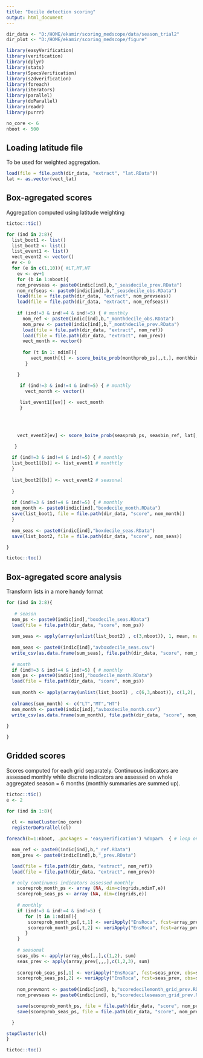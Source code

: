 ```yaml
---
title: "Decile detection scoring"
output: html_document
---
```


```r
dir_data <- "D:/HOME/ekamir/scoring_medscope/data/season_trial2" 
dir_plot <- "D:/HOME/ekamir/scoring_medscope/figure"

library(easyVerification)
library(verification)
library(dplyr)
library(stats)
library(SpecsVerification)
library(s2dverification)
library(foreach)
library(iterators)
library(parallel)
library(doParallel)
library(readr)
library(purrr)

no_core <- 6
nboot <- 500

```

## Loading latitude file

To be used for weighted aggregation.

```r
load(file = file.path(dir_data, "extract", "lat.RData"))
lat <- as.vector(vect_lat)

```


## Box-agregated scores

Aggregation computed using latitude weighting

```r
tictoc::tic()

for (ind in 2:8){
  list_boot1 <- list()
  list_boot2 <- list()
  list_event1 <- list()
  vect_event2 <- vector()
  ev <- 0
  for (e in c(1,10)){ #LT,MT,HT
    ev <- ev+1
    for (b in 1:nboot){
    nom_prevseas <- paste0(indic[ind],b,"_seasdecile_prev.RData")
    nom_refseas <- paste0(indic[ind],b,"_seasdecile_obs.RData")
    load(file = file.path(dir_data, "extract", nom_prevseas))
    load(file = file.path(dir_data, "extract", nom_refseas))
    
    if (ind!=3 & ind!=4 & ind!=5) { # monthly
      nom_ref <- paste0(indic[ind],b,"_monthdecile_obs.RData")
      nom_prev <- paste0(indic[ind],b,"_monthdecile_prev.RData")
      load(file = file.path(dir_data, "extract", nom_ref))
      load(file = file.path(dir_data, "extract", nom_prev))
      vect_month <- vector()
      
      for (t in 1: ndimT){
         vect_month[t] <- score_boite_prob(monthprob_ps[,,t,], monthbin_ref[,,t,], lat[,1], nb_bin = 5, e)$AUC
       }

    }

     if (ind!=3 & ind!=4 & ind!=5) { # monthly
       vect_month <- vector()
       
     list_event1[[ev]] <- vect_month
     }

    

   
    vect_event2[ev] <- score_boite_prob(seasprob_ps, seasbin_ref, lat[,1], nb_bin = 5, e)$AUC # seasonal 

   }
  
  if (ind!=3 & ind!=4 & ind!=5) { # monthly
  list_boot1[[b]] <- list_event1 # monthtly 
  }
  
  list_boot2[[b]] <- vect_event2 # seasonal 
  
  }
 
  if (ind!=3 & ind!=4 & ind!=5) { # monthly
  nom_month <- paste0(indic[ind],"boxdecile_month.RData")
  save(list_boot1, file = file.path(dir_data, "score", nom_month))
  }
  
  nom_seas <- paste0(indic[ind],"boxdecile_seas.RData")
  save(list_boot2, file = file.path(dir_data, "score", nom_seas))

}

tictoc::toc()

```
## Box-agregated score analysis

Transform lists in a more handy format

```r

for (ind in 2:8){
  
   # season
  nom_ps <- paste0(indic[ind],"boxdecile_seas.RData")
  load(file = file.path(dir_data, "score", nom_ps))
  
  sum_seas <- apply(array(unlist(list_boot2) , c(3,nboot)), 1, mean, na.rm = T)
  
  nom_seas <- paste0(indic[ind],"avboxdecile_seas.csv")
  write_csv(as.data.frame(sum_seas), file.path(dir_data, "score", nom_seas))
  
  # month
  if (ind!=3 & ind!=4 & ind!=5) { # monthly
  nom_ps <- paste0(indic[ind],"boxdecile_month.RData")
  load(file = file.path(dir_data, "score", nom_ps))
  
  sum_month <- apply(array(unlist(list_boot1) , c(6,3,nboot)), c(1,2), mean, na.rm = T)
  
  colnames(sum_month) <- c("LT","MT","HT")
  nom_month <- paste0(indic[ind],"avboxdecile_month.csv")
  write_csv(as.data.frame(sum_month), file.path(dir_data, "score", nom_month))
  
}

}

```


## Gridded scores

Scores computed for each grid separately.
Continuous indicators are assessed monthly while discrete indicators are assessed on whole aggregated season = 6 months (monthly summaries are summed up). 

```r
tictoc::tic()
e <- 2

for (ind in 1:8){
  
  cl <- makeCluster(no_core)
  registerDoParallel(cl)

foreach(b=1:nboot, .packages = 'easyVerification') %dopar%  { # loop on bootstrap samples

  nom_ref <- paste0(indic[ind],b,"_ref.RData")
  nom_prev <- paste0(indic[ind],b,"_prev.RData")

  load(file = file.path(dir_data, "extract", nom_ref))
  load(file = file.path(dir_data, "extract", nom_prev))

  # only continuous indicators assessed monthly
    scoreprob_month_ps <- array (NA, dim=c(ngrids,ndimT,e))
    scoreprob_seas_ps <- array (NA, dim=c(ngrids,e))
    
    # monthly
    if (ind!=3 & ind!=4 & ind!=5) { 
       for (t in 1:ndimT){
        scoreprob_month_ps[,t,1] <- veriApply("EnsRoca", fcst=array_prev[,,,t], obs=array_obs[,,t], prob=1/10, parallel = TRUE)$cat1 
        scoreprob_month_ps[,t,2] <- veriApply("EnsRoca", fcst=array_prev[,,,t], obs=array_obs[,,t], prob=9/10, parallel = TRUE)$cat1 
       }
    }
    
    # seasonal
    seas_obs <- apply(array_obs[,,],c(1,2), sum)
    seas_prev <- apply(array_prev[,,,],c(1,2,3), sum)
    
    scoreprob_seas_ps[,1] <- veriApply("EnsRoca", fcst=seas_prev, obs=seas_obs, prob=1/10, parallel = TRUE)$cat1 
    scoreprob_seas_ps[,2] <- veriApply("EnsRoca", fcst=seas_prev, obs=seas_obs, prob=9/10, parallel = TRUE)$cat1 
   
    nom_prevmont <- paste0(indic[ind], b,"scoredecilemonth_grid_prev.RData")
    nom_prevseas <- paste0(indic[ind], b,"scoredecileseason_grid_prev.RData")

    save(scoreprob_month_ps, file = file.path(dir_data, "score", nom_prevmont))
    save(scoreprob_seas_ps, file = file.path(dir_data, "score", nom_prevseas))

  }

stopCluster(cl)
}

tictoc::toc()



```
